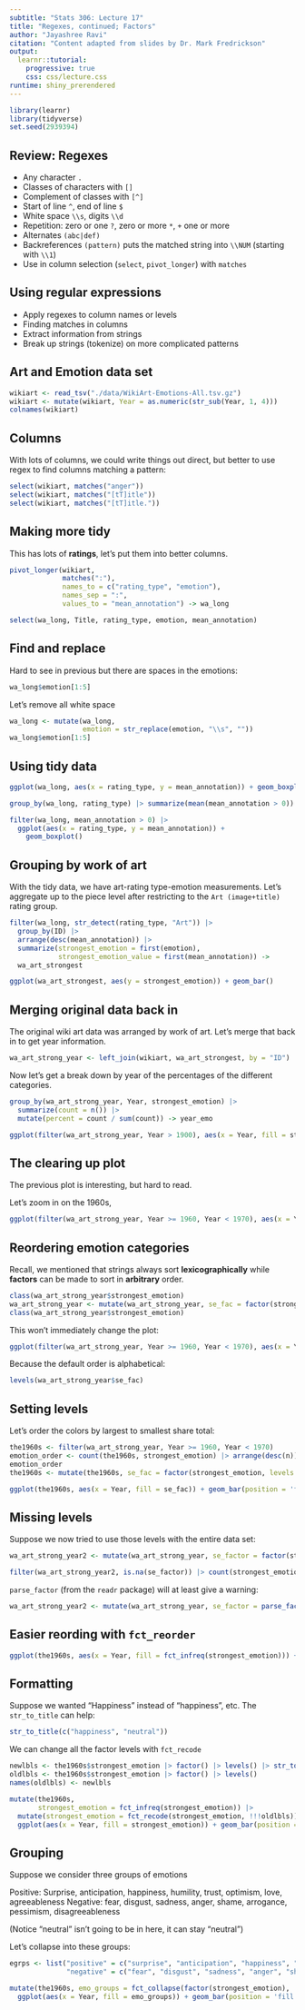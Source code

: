 ```yaml
---
subtitle: "Stats 306: Lecture 17"
title: "Regexes, continued; Factors"
author: "Jayashree Ravi"
citation: "Content adapted from slides by Dr. Mark Fredrickson"
output: 
  learnr::tutorial:
    progressive: true
    css: css/lecture.css
runtime: shiny_prerendered
---
```



```r
library(learnr)
library(tidyverse)
set.seed(2939394)
```

## Review: Regexes

* Any character `.`
* Classes of characters with `[]`
* Complement of classes with `[^]`
* Start of line `^`, end of line `$`
* White space `\\s`, digits `\\d` 
* Repetition: zero or one `?`, zero or more `*`, `+` one or more
* Alternates `(abc|def)`
* Backreferences `(pattern)` puts the matched string into `\\NUM` (starting with `\\1`)
* Use in column selection (`select`, `pivot_longer`) with `matches`

## Using regular expressions

* Apply regexes to column names or levels
* Finding matches in columns
* Extract information from strings
* Break up strings (tokenize) on more complicated patterns

## Art and Emotion data set

```r
wikiart <- read_tsv("./data/WikiArt-Emotions-All.tsv.gz")
wikiart <- mutate(wikiart, Year = as.numeric(str_sub(Year, 1, 4)))
colnames(wikiart)
```

## Columns

With lots of columns, we could write things out direct, but better to use regex to find columns matching a pattern:

```r
select(wikiart, matches("anger"))
select(wikiart, matches("[tT]itle"))
select(wikiart, matches("[tT]itle."))
```

## Making more tidy

This has lots of **ratings**, let's put them into better columns.

```r
pivot_longer(wikiart, 
             matches(":"), 
             names_to = c("rating_type", "emotion"),
             names_sep = ":",
             values_to = "mean_annotation") -> wa_long

select(wa_long, Title, rating_type, emotion, mean_annotation)
```

## Find and replace

Hard to see in previous but there are spaces in the emotions:

```r
wa_long$emotion[1:5]
```

Let's remove all white space
```r
wa_long <- mutate(wa_long,
                  emotion = str_replace(emotion, "\\s", ""))
wa_long$emotion[1:5]
```

## Using tidy data

```r
ggplot(wa_long, aes(x = rating_type, y = mean_annotation)) + geom_boxplot()
```


```r
group_by(wa_long, rating_type) |> summarize(mean(mean_annotation > 0))
```

```r
filter(wa_long, mean_annotation > 0) |>
  ggplot(aes(x = rating_type, y = mean_annotation)) +
    geom_boxplot()
```

## Grouping by work of art

With the tidy data, we have art-rating type-emotion measurements. Let's aggregate up to the piece level after restricting to the `Art (image+title)` rating group.

```r
filter(wa_long, str_detect(rating_type, "Art")) |>
  group_by(ID) |>
  arrange(desc(mean_annotation)) |>
  summarize(strongest_emotion = first(emotion),
            strongest_emotion_value = first(mean_annotation)) ->
  wa_art_strongest
```

```r
ggplot(wa_art_strongest, aes(y = strongest_emotion)) + geom_bar()
```



## Merging original data back in

The original wiki art data was arranged by work of art. Let's merge that back in to get year information.

```r
wa_art_strong_year <- left_join(wikiart, wa_art_strongest, by = "ID")
```

Now let's get a break down by year of the percentages of the different categories.

```r

group_by(wa_art_strong_year, Year, strongest_emotion) |>
  summarize(count = n()) |>
  mutate(percent = count / sum(count)) -> year_emo

ggplot(filter(wa_art_strong_year, Year > 1900), aes(x = Year, fill = strongest_emotion)) + geom_bar(position = 'fill')

```

## The clearing up plot

The previous plot is interesting, but hard to read.

Let's zoom in on the 1960s,

```r
ggplot(filter(wa_art_strong_year, Year >= 1960, Year < 1970), aes(x = Year, fill = strongest_emotion)) + geom_bar(position = 'fill')
```

## Reordering emotion categories

Recall, we mentioned that strings always sort **lexicographically** while **factors** can be made to sort in **arbitrary** order.

```r
class(wa_art_strong_year$strongest_emotion)
wa_art_strong_year <- mutate(wa_art_strong_year, se_fac = factor(strongest_emotion))
class(wa_art_strong_year$strongest_emotion)
```

This won't immediately change the plot:

```r
ggplot(filter(wa_art_strong_year, Year >= 1960, Year < 1970), aes(x = Year, fill = se_fac)) + geom_bar(position = 'fill')
```

Because the default order is alphabetical:
```r
levels(wa_art_strong_year$se_fac)
```

## Setting levels

Let's order the colors by largest to smallest share total:

```r
the1960s <- filter(wa_art_strong_year, Year >= 1960, Year < 1970)
emotion_order <- count(the1960s, strongest_emotion) |> arrange(desc(n)) 
emotion_order
the1960s <- mutate(the1960s, se_fac = factor(strongest_emotion, levels = emotion_order$strongest_emotion))
```

```r
ggplot(the1960s, aes(x = Year, fill = se_fac)) + geom_bar(position = 'fill')
```


## Missing levels

Suppose we now tried to use those levels with the entire data set:

```r
wa_art_strong_year2 <- mutate(wa_art_strong_year, se_factor = factor(strongest_emotion, levels = emotion_order$strongest_emotion))

filter(wa_art_strong_year2, is.na(se_factor)) |> count(strongest_emotion)
```

`parse_factor` (from the `readr` package) will at least give a warning:
```r
wa_art_strong_year2 <- mutate(wa_art_strong_year, se_factor = parse_factor(strongest_emotion, levels = emotion_order$strongest_emotion))
```

## Easier reording with `fct_reorder`

```r
ggplot(the1960s, aes(x = Year, fill = fct_infreq(strongest_emotion))) + geom_bar(position = 'fill')
```

## Formatting

Suppose we wanted "Happiness" instead of "happiness", etc. The `str_to_title` can help:
```r
str_to_title(c("happiness", "neutral"))
```

We can change all the factor levels with `fct_recode`

```r
newlbls <- the1960s$strongest_emotion |> factor() |> levels() |> str_to_title()
oldlbls <- the1960s$strongest_emotion |> factor() |> levels()
names(oldlbls) <- newlbls

mutate(the1960s,
       strongest_emotion = fct_infreq(strongest_emotion)) |> 
  mutate(strongest_emotion = fct_recode(strongest_emotion, !!!oldlbls)) |>
  ggplot(aes(x = Year, fill = strongest_emotion)) + geom_bar(position = 'fill')
```

## Grouping

Suppose we consider three groups of emotions

Positive: Surprise, anticipation, happiness, humility, trust, optimism, love, agreeableness
Negative: fear, disgust, sadness, anger, shame, arrogance, pessimism, disagreeableness 

(Notice "neutral" isn't going to be in here, it can stay "neutral")

Let's collapse into these groups:

```r
egrps <- list("positive" = c("surprise", "anticipation", "happiness", "humility", "trust", "optimism", "love", "agreeableness"),
              "negative" = c("fear", "disgust", "sadness", "anger", "shame", "arrogance", "pessimism", "disagreeableness"))

mutate(the1960s, emo_groups = fct_collapse(factor(strongest_emotion), !!!egrps)) |>
  ggplot(aes(x = Year, fill = emo_groups)) + geom_bar(position = 'fill')

```


